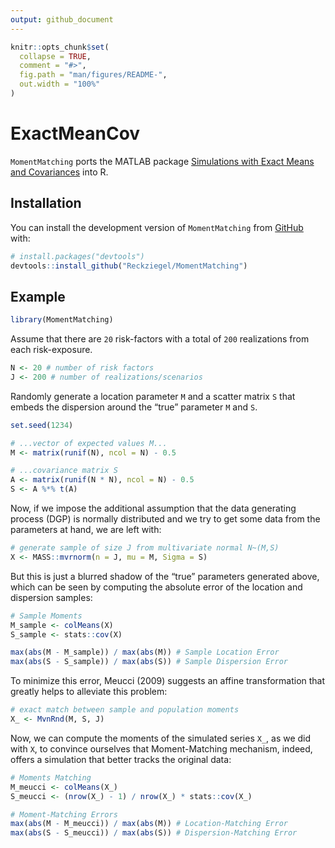 ```yaml
---
output: github_document
---
```


<!-- README.md is generated from README.Rmd. Please edit that file -->

```r
knitr::opts_chunk$set(
  collapse = TRUE,
  comment = "#>",
  fig.path = "man/figures/README-",
  out.width = "100%"
)
```

# ExactMeanCov

<!-- badges: start -->
<!-- badges: end -->

`MomentMatching` ports the MATLAB package [Simulations with Exact Means and Covariances](https://la.mathworks.com/matlabcentral/fileexchange/24416-simulations-with-exact-means-and-covariances?s_tid=prof_contriblnk) into R.

## Installation

You can install the development version of `MomentMatching` from [GitHub](https://github.com/) with:

``` r
# install.packages("devtools")
devtools::install_github("Reckziegel/MomentMatching")
```
## Example

```r
library(MomentMatching)
```

Assume that there are `20` risk-factors with a total of `200` realizations from each
risk-exposure.

```r
N <- 20 # number of risk factors
J <- 200 # number of realizations/scenarios
```

Randomly generate a location parameter `M` and a scatter matrix `S` that embeds the dispersion around the "true" parameter `M` and `S`.

```r
set.seed(1234)

# ...vector of expected values M...
M <- matrix(runif(N), ncol = N) - 0.5

# ...covariance matrix S
A <- matrix(runif(N * N), ncol = N) - 0.5
S <- A %*% t(A)
```

Now, if we impose the additional assumption that the data generating process (DGP) is normally distributed and we try to get some data from the parameters at hand, 
we are left with: 

```r
# generate sample of size J from multivariate normal N~(M,S)
X <- MASS::mvrnorm(n = J, mu = M, Sigma = S) 
```

But this is just a blurred shadow of the "true" parameters generated above, which can be 
seen by computing the absolute error of the location and dispersion samples:

```r
# Sample Moments
M_sample <- colMeans(X)
S_sample <- stats::cov(X)

max(abs(M - M_sample)) / max(abs(M)) # Sample Location Error
max(abs(S - S_sample)) / max(abs(S)) # Sample Dispersion Error
```

To minimize this error, Meucci (2009) suggests an affine transformation that greatly 
helps to alleviate this problem: 

```r
# exact match between sample and population moments
X_ <- MvnRnd(M, S, J) 
```

Now, we can compute the moments of the simulated series `X_`, as we did with `X`, to 
convince ourselves that Moment-Matching mechanism, indeed, offers a simulation that 
better tracks the original data:

```r
# Moments Matching
M_meucci <- colMeans(X_)
S_meucci <- (nrow(X_) - 1) / nrow(X_) * stats::cov(X_)

# Moment-Matching Errors
max(abs(M - M_meucci)) / max(abs(M)) # Location-Matching Error
max(abs(S - S_meucci)) / max(abs(S)) # Dispersion-Matching Error
```

